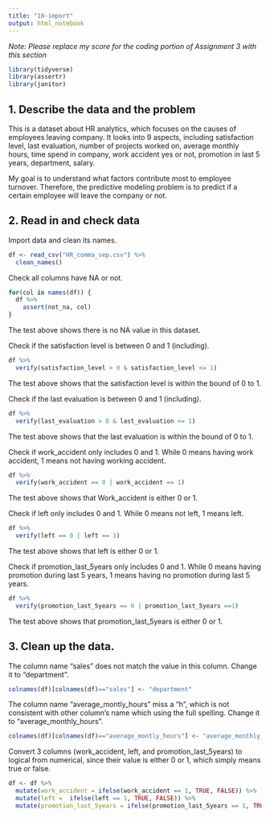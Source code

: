 ```yaml
---
title: "10-import"
output: html_notebook
---
```


*Note: Please replace my score for the coding portion of Assignment 3 with this section*

```r
library(tidyverse)
library(assertr)
library(janitor)
```


## 1. Describe the data and the problem

This is a dataset about HR analytics, which focuses on the causes of employees leaving company. It looks into 9 aspects, including satisfaction level, last evaluation, number of projects worked on, average monthly hours, time spend in company, work accident yes or not, promotion in last 5 years, department, salary.

My goal is to understand what factors contribute most to employee turnover. Therefore, the predictive modeling problem is to predict if a certain employee will leave the company or not.


## 2. Read in and check data

Import data and clean its names.
```r
df <- read_csv("HR_comma_sep.csv") %>% 
  clean_names()
```

Check all columns have NA or not.
```r
for(col in names(df)) {
  df %>% 
    assert(not_na, col)
}
```
The test above shows there is no NA value in this dataset. 

Check if the satisfaction level is between 0 and 1 (including).
```r
df %>% 
  verify(satisfaction_level > 0 & satisfaction_level <= 1)
```
The test above shows that the satisfaction level is within the bound of 0 to 1.

Check if the last evaluation is between 0 and 1 (including).
```r
df %>% 
  verify(last_evaluation > 0 & last_evaluation <= 1)
```
The test above shows that the last evaluation is within the bound of 0 to 1.

Check if work_accident only includes 0 and 1. While 0 means having work accident, 1 means not having working accident.
```r
df %>% 
  verify(work_accident == 0 | work_accident == 1)
```
The test above shows that Work_accident is either 0 or 1. 

Check if left only includes 0 and 1. While 0 means not left, 1 means left.
```r
df %>% 
  verify(left == 0 | left == 1)
```
The test above shows that left is either 0 or 1. 

Check if promotion_last_5years only includes 0 and 1. While 0 means having promotion during last 5 years, 1 means having no promotion during last 5 years.
```r
df %>% 
  verify(promotion_last_5years == 0 | promotion_last_5years ==1)
```
The test above shows that promotion_last_5years is either 0 or 1. 


## 3. Clean up the data.

The column name "sales" does not match the value in this column. Change it to "department".
```r
colnames(df)[colnames(df)=="sales"] <- "department"
```

The column name "average_montly_hours" miss a "h", which is not consistent with other column's name which using the full spelling. Change it to "average_monthly_hours".
```r
colnames(df)[colnames(df)=="average_montly_hours"] <- "average_monthly_hours"
```


Convert 3 columns (work_accident, left, and promotion_last_5years) to logical from numerical, since their value is either 0 or 1, which simply means true or false.
```r
df <- df %>% 
  mutate(work_accident = ifelse(work_accident == 1, TRUE, FALSE)) %>% 
  mutate(left =  ifelse(left == 1, TRUE, FALSE)) %>% 
  mutate(promotion_last_5years = ifelse(promotion_last_5years == 1, TRUE, FALSE))
```



